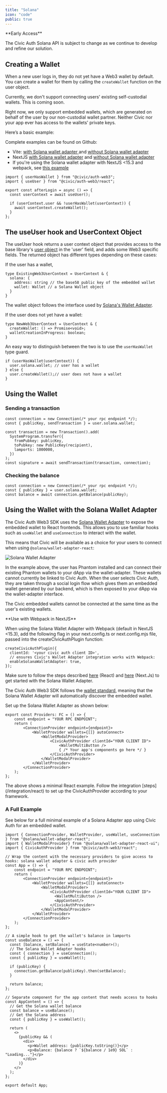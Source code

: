 ```yaml
---
title: "Solana"
icon: "code"
public: true
---
```


<Info>
  **Early Access**

  The Civic Auth Solana API is subject to change as we continue to develop and refine our solution.
</Info>

## Creating a Wallet

When a new user logs in, they do not yet have a Web3 wallet by default. You can create a wallet for them by calling the `createWallet` function on the user object.

<Info>
  Currently, we don't support connecting users' existing self-custodial wallets. This is coming soon.

  Right now, we only support embedded wallets, which are generated on behalf of the user by our non-custodial wallet partner. Neither Civic nor your app ever has access to the wallets' private keys.
</Info>

Here’s a basic example:

<Check>
  Complete examples can be found on Github:

  - Vite: [with Solana wallet adapter ](https://github.com/civicteam/civic-auth-examples/tree/main/packages/civic-auth-web3/solana/vite-wallet-adapter)and [without Solana wallet adapter](https://github.com/civicteam/civic-auth-examples/tree/main/packages/civic-auth-web3/solana/vite-no-wallet-adapter)
  - NextJS [with Solana wallet adapter](https://github.com/civicteam/civic-auth-examples/tree/main/packages/civic-auth-web3/solana/next15-wallet-adapter) and [without Solana wallet adapter](https://github.com/civicteam/civic-auth-examples/tree/main/packages/civic-auth-web3/solana/next15-no-wallet-adapter)
  - If you're using the Solana wallet adapter with NextJS \<15.3 and webpack, see [this example](https://github.com/civicteam/civic-auth-examples/tree/main/packages/civic-auth-web3/solana/next14-wallet-adapter)
</Check>

```tsx
import { userHasWallet } from "@civic/auth-web3";
import { useUser } from "@civic/auth-web3/react";

export const afterLogin = async () => {
  const userContext = await useUser();

  if (userContext.user && !userHasWallet(userContext)) {
    await userContext.createWallet();
  }
};
```

## **The useUser hook and UserContext Object**

The useUser hook returns a user context object that provides access to the base library's [user object](/integration/react#user) in the 'user' field, and adds some Web3 specific fields. The returned object has different types depending on these cases:

If the user has a wallet,

```tsx
type ExistingWeb3UserContext = UserContext & {
  solana: {
    address: string // the base58 public key of the embedded wallet
    wallet: Wallet // a Solana Wallet object
  }
}
```

The wallet object follows the interface used by [Solana's Wallet Adapter](https://www.npmjs.com/package/@solana/wallet-adapter-react).

If the user does not yet have a wallet:

```tsx
type NewWeb3UserContext = UserContext & {
  createWallet: () => Promise<void>;
  walletCreationInProgress: boolean;
}
```

An easy way to distinguish between the two is to use the `userHasWallet` type guard.

```tsx
if (userHasWallet(userContext)) {
  user.solana.wallet; // user has a wallet
} else {
  user.createWallet();// user does not have a wallet
}
```

## Using the Wallet

### Sending a transaction

```tsx
const connection = new Connection(/* your rpc endpoint */);
const { publicKey, sendTransaction } = user.solana.wallet;

const transaction = new Transaction().add(
  SystemProgram.transfer({
    fromPubkey: publicKey,
    toPubkey: new PublicKey(recipient),
    lamports: 1000000,
  })
);
const signature = await sendTransaction(transaction, connection);
```

### Checking the balance

```tsx
const connection = new Connection(/* your rpc endpoint */);
const { publicKey } = user.solana.wallet;
const balance = await connection.getBalance(publicKey);
```

## Using the Wallet with the Solana Wallet Adapter

The Civic Auth Web3 SDK uses the [Solana Wallet Adapter](https://www.npmjs.com/package/@solana/wallet-adapter-react) to expose the embedded wallet to React frontends. This allows you to use familiar hooks such as `useWallet` and `useConnection` to interact with the wallet.

This means that Civic will be available as a choice for your users to connect when using `@solana/wallet-adapter-react`:

<Frame>
  <img
    src="/connect-wallet.png"
    alt="Solana Wallet Adapter"
    className="width: 75%; display: block; margin: 0 auto;" 
    title=""
  />
</Frame>

In the example above, the user has Phantom installed and can connect their existing Phantom wallets to your dApp via the wallet-adapter. These wallets cannot currently be linked to Civic Auth. When the user selects Civic Auth, they are taken through a social login flow which gives them an embedded wallet generated by our backend, which is then exposed to your dApp via the wallet-adapter interface.

The Civic embedded wallets cannot be connected at the same time as the user's existing wallets.

<Info>
  **Use with Webpack in NextJS**

  When using the Solana Wallet Adapter with Webpack (default in NextJS \<15.3), add the following flag in your next.config.ts or next.config.mjs file, passed into the createCIvicAuthPlugin function:

  ```
  createCivicAuthPlugin({
    clientId: '<your civic auth client ID>',
    // ensures Civic's Wallet Adapter integration works with Webpack:
    enableSolanaWalletAdapter: true,
  });
  ```
</Info>

Make sure to follow the steps described [here](https://solana.com/developers/cookbook/wallets/connect-wallet-react) (React) and [here](https://solana.com/developers/guides/wallets/add-solana-wallet-adapter-to-nextjs) (Next.Js) to get started with the Solana Wallet Adapter.

The Civic Auth Web3 SDK follows the [wallet standard](https://github.com/wallet-standard/wallet-standard?tab=readme-ov-file), meaning that the Solana Wallet Adapter will automatically discover the embedded wallet.

Set up the Solana Wallet Adapter as shown below:

```tsx
export const Providers: FC = () => {
    const endpoint = "YOUR RPC ENDPOINT";
    return (
        <ConnectionProvider endpoint={endpoint}>
            <WalletProvider wallets={[]} autoConnect>
                <WalletModalProvider>
                    <CivicAuthProvider clientId="YOUR CLIENT ID">
                        <WalletMultiButton />
                        { /* Your app's components go here */ }
                    </CivicAuthProvider>
                </WalletModalProvider>
            </WalletProvider>
        </ConnectionProvider>
    );
};
```

<Info>
  The above shows a minimal React example. Follow the integration [steps](/integration/react) to set up the CivicAuthProvider according to your framework.
</Info>

### A Full Example

See below for a full minimal example of a Solana Adapter app using Civic Auth for an embedded wallet.

```tsx
import { ConnectionProvider, WalletProvider, useWallet, useConnection } from "@solana/wallet-adapter-react";
import { WalletModalProvider} from "@solana/wallet-adapter-react-ui";
import { CivicAuthProvider } from "@civic/auth-web3/react";

// Wrap the content with the necessary providers to give access to hooks: solana wallet adapter & civic auth provider
const App = () => {
    const endpoint = "YOUR RPC ENDPOINT";
    return (
        <ConnectionProvider endpoint={endpoint}>
            <WalletProvider wallets={[]} autoConnect>
                <WalletModalProvider>
                    <CivicAuthProvider clientId="YOUR CLIENT ID">
                      <WalletMultiButton />
                      <AppContent/>
                    </CivicAuthProvider>
                </WalletModalProvider>
            </WalletProvider>
        </ConnectionProvider>
    );
};

// A simple hook to get the wallet's balance in lamports
const useBalance = () => {
  const [balance, setBalance] = useState<number>();
  // The Solana Wallet Adapter hooks
  const { connection } = useConnection();
  const { publicKey } = useWallet();

  if (publicKey) {
    connection.getBalance(publicKey).then(setBalance);
  }

  return balance;
};

// Separate component for the app content that needs access to hooks
const AppContent = () => {
  // Get the Solana wallet balance
  const balance = useBalance();
  // Get the Solana address
  const { publicKey } = useWallet();

  return (
    <>
      {publicKey && (
        <div>
          <p>Wallet address: {publicKey.toString()}</p>
          <p>Balance: {balance ? `${balance / 1e9} SOL` : "Loading..."}</p>
        </div>
      )}
    </>
  );
};

export default App;
```